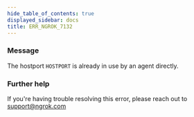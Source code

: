 ```yaml
---
hide_table_of_contents: true
displayed_sidebar: docs
title: ERR_NGROK_7132
---
```




### Message

The hostport `HOSTPORT` is already in use by an agent directly.

<ErrorDetails error="err_ngrok_7132" />

### Further help

If you're having trouble resolving this error, please reach out to [support@ngrok.com](mailto:support@ngrok.com?subject=Help%20with%20ERR_NGROK_7132)
